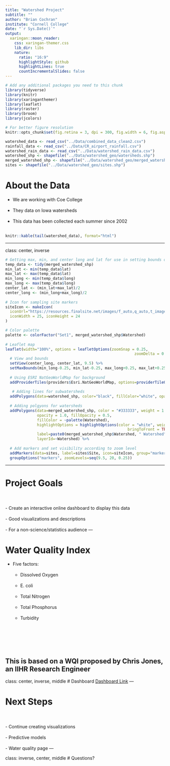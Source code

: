 ```yaml
---
title: "Watershed Project"
subtitle: ""
author: "Brian Cochran"
institute: "Cornell College"
date: "`r Sys.Date()`"
output:
  xaringan::moon_reader:
    css: xaringan-themer.css
    lib_dir: libs
    nature:
      ratio: "16:9"
      highlightStyle: github
      highlightLines: true
      countIncrementalSlides: false
---
```


```r
# Add any additional packages you need to this chunk
library(tidyverse)
library(knitr)
library(xaringanthemer)
library(leaflet)
library(raster)
library(broom)
library(jcolors)
```

```r
# For better figure resolution
knitr::opts_chunk$set(fig.retina = 3, dpi = 300, fig.width = 6, fig.asp = 0.618, out.width = "80%")
```

```r
watershed_data <- read_csv("../Data/combined_data_clean2.csv")
rainfall_data <- read_csv("../Data/CR_airport_rainfall.csv")
watershed_rain_data <- read_csv("../Data/watershed_rain_data.csv")
watershed_shp <- shapefile("../Data/watershed_geo/watersheds.shp")
merged_watershed_shp <- shapefile("../Data/watershed_geo/merged_watersheds.shp")
sites <- shapefile("../Data/watershed_geo/sites.shp")
```



# About the Data

- We are working with Coe College
<br></br>
- They data on Iowa watersheds
<br></br>
- This data has been collected each summer since 2002
<br></br>

``` r
knitr::kable(tail(watershed_data), format="html")
```
---



class: center, inverse
``` r
# Getting max, min, and center long and lat for use in setting bounds of interactive map
temp_data <- tidy(merged_watershed_shp)
min_lat <- min(temp_data$lat)
max_lat <- max(temp_data$lat)
min_long <- min(temp_data$long)
max_long <- max(temp_data$long)
center_lat <- (min_lat+max_lat)/2
center_long <- (min_long+max_long)/2
  
# Icon for sampling site markers
siteIcon <- makeIcon(
  iconUrl="https://resources.finalsite.net/images/f_auto,q_auto,t_image_size_2/v1620195943/brentwoodk12nyus/wivrch9gpckn4nvyconr/experiment-1295041_1280.png",
  iconWidth = 25, iconHeight = 24
)

# Color palette
palette <- colorFactor("Set1", merged_watershed_shp$Watershed)
    
# Leaflet map
leaflet(width="100%", options = leafletOptions(zoomSnap = 0.25, 
                                                         zoomDelta = 0.25)) %>%
  # View and bounds
  setView(center_long, center_lat, 9.5) %>%
  setMaxBounds(min_long-0.25, min_lat-0.25, max_long+0.25, max_lat+0.25) %>%
      
  # Using ESRI NatGeoWorldMap for background
  addProviderTiles(providers$Esri.NatGeoWorldMap, options=providerTileOptions(minZoom=8.5)) %>%
      
   # Adding lines for subwatersheds
  addPolygons(data=watershed_shp, color="black", fillColor="white", opacity=0.5, fillOpacity=0, weight=1, smoothFactor = 0.5) %>%
      
  # Adding polgyons for watersheds
  addPolygons(data=merged_watershed_shp, color = "#333333", weight = 1.5, smoothFactor = 1,
              opacity = 1.0, fillOpacity = 0.5,
              fillColor = ~palette(Watershed),
              highlightOptions = highlightOptions(color = "white", weight = 2,
                                                      bringToFront = TRUE),
              label=paste0(merged_watershed_shp$Watershed, " Watershed"),
              layerId=~Watershed) %>%
      
  # Add markers and set visibility according to zoom level
  addMarkers(data=sites, label=sites$Site, icon=siteIcon, group="markers") %>%
  groupOptions("markers", zoomLevels=seq(9.5, 20, 0.25))
```
---



# Project Goals
<br></br>
- Create an interactive online dashboard to display this data
<br></br>
- Good visualizations and descriptions
<br></br>
- For a non-science/statistics audience
---



# Water Quality Index

- Five factors:
<br></br>
  - Dissolved Oxygen
  <br></br>
  - E. coli
  <br></br>
  - Total Nitrogen
  <br></br>
  - Total Phosphorus
  <br></br>
  - Turbidity
  <br></br>
  <br></br>
  <br></br>

This is based on a WQI proposed by Chris Jones, an IIHR Research Engineer
---



class: center, inverse, middle
# Dashboard
<a href="https://bcochran23.shinyapps.io/watershed_app/?_ga=2.37620064.174844941.1654812369-310770441.1654553990">Dashboard Link</a>
---



# Next Steps
<br></br>
- Continue creating visualizations
<br></br>
- Predictive models
<br></br>
- Water quality page
---



class: inverse, center, middle
# Questions?
